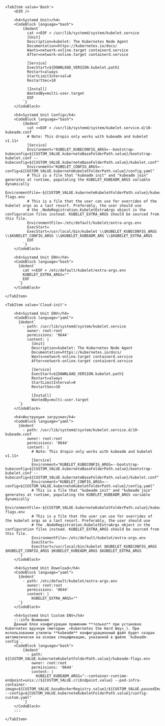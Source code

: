 
<Tabs groupId="install-type">

    <TabItem value='Bash'>
        <DIR />

        <h4>Systemd Unit</h4>
        <CodeBlock language="bash">
            {dedent`
              cat <<EOF > /usr/lib/systemd/system/kubelet.service
              [Unit]
              Description=kubelet: The Kubernetes Node Agent
              Documentation=https://kubernetes.io/docs/
              Wants=network-online.target containerd.service
              After=network-online.target containerd.service

              [Service]
              ExecStart=${DOWNLOAD_VERSION.kubelet.path}
              Restart=always
              StartLimitInterval=0
              RestartSec=10

              [Install]
              WantedBy=multi-user.target
              EOF
            `}
        </CodeBlock>

        <h4>Systemd Unit Config</h4>
        <CodeBlock language="bash">
            {dedent`
              cat <<EOF > /usr/lib/systemd/system/kubelet.service.d/10-kubeadm.conf
              # Note: This dropin only works with kubeadm and kubelet v1.11+
              [Service]
              Environment="KUBELET_KUBECONFIG_ARGS=--bootstrap-kubeconfig=${CUSTOM_VALUE.kuberneteBaseFolderPath.value}/bootstrap-kubelet.conf --kubeconfig=${CUSTOM_VALUE.kuberneteBaseFolderPath.value}/kubelet.conf"
              Environment="KUBELET_CONFIG_ARGS=--config=${CUSTOM_VALUE.kuberneteKubeletFolderPath.value}/config.yaml"
              # This is a file that "kubeadm init" and "kubeadm join" generates at runtime, populating the KUBELET_KUBEADM_ARGS variable dynamically
              EnvironmentFile=-${CUSTOM_VALUE.kuberneteKubeletFolderPath.value}/kubeadm-flags.env
              # This is a file that the user can use for overrides of the kubelet args as a last resort. Preferably, the user should use
              # the .NodeRegistration.KubeletExtraArgs object in the configuration files instead. KUBELET_EXTRA_ARGS should be sourced from this file.
              EnvironmentFile=-/etc/default/kubelet/extra-args.env
              ExecStart=
              ExecStart=/usr/local/bin/kubelet \\$KUBELET_KUBECONFIG_ARGS \\$KUBELET_CONFIG_ARGS \\$KUBELET_KUBEADM_ARG \\$KUBELET_EXTRA_ARGS
              EOF
            `}
        </CodeBlock>

        <h4>Systemd Unit ENV</h4>
        <CodeBlock language="bash">
          {dedent`
            cat <<EOF > /etc/default/kubelet/extra-args.env
            KUBELET_EXTRA_ARGS=""
            EOF
          `}
        </CodeBlock>

    </TabItem>

    <TabItem value='Cloud-init'>

        <h4>Systemd Unit ENV</h4>
        <CodeBlock language="yaml">
          {dedent`
            - path: /usr/lib/systemd/system/kubelet.service
              owner: root:root
              permissions: '0644'
              content: |
                [Unit]
                Description=kubelet: The Kubernetes Node Agent
                Documentation=https://kubernetes.io/docs/
                Wants=network-online.target containerd.service
                After=network-online.target containerd.service

                [Service]
                ExecStart=${DOWNLOAD_VERSION.kubelet.path}
                Restart=always
                StartLimitInterval=0
                RestartSec=10

                [Install]
                WantedBy=multi-user.target
          `}
        </CodeBlock>

        <h4>Инструкция загрузки</h4>
        <CodeBlock language="yaml">
          {dedent`
            - path: /usr/lib/systemd/system/kubelet.service.d/10-kubeadm.conf
              owner: root:root
              permissions: '0644'
              content: |
                # Note: This dropin only works with kubeadm and kubelet v1.11+
                [Service]
                Environment="KUBELET_KUBECONFIG_ARGS=--bootstrap-kubeconfig=${CUSTOM_VALUE.kuberneteBaseFolderPath.value}/bootstrap-kubelet.conf --kubeconfig=${CUSTOM_VALUE.kuberneteBaseFolderPath.value}/kubelet.conf"
                Environment="KUBELET_CONFIG_ARGS=--config=${CUSTOM_VALUE.kuberneteKubeletFolderPath.value}/config.yaml"
                # This is a file that "kubeadm init" and "kubeadm join" generates at runtime, populating the KUBELET_KUBEADM_ARGS variable dynamically
                EnvironmentFile=-${CUSTOM_VALUE.kuberneteKubeletFolderPath.value}/kubeadm-flags.env
                # This is a file that the user can use for overrides of the kubelet args as a last resort. Preferably, the user should use
                # the .NodeRegistration.KubeletExtraArgs object in the configuration files instead. KUBELET_EXTRA_ARGS should be sourced from this file.
                EnvironmentFile=-/etc/default/kubelet/extra-args.env
                ExecStart=
                ExecStart=/usr/local/bin/kubelet $KUBELET_KUBECONFIG_ARGS $KUBELET_CONFIG_ARGS $KUBELET_KUBEADM_ARGS $KUBELET_EXTRA_ARGS
          `}
        </CodeBlock>

        <h4>Systemd Unit Download</h4>
        <CodeBlock language="yaml">
          {dedent`
            - path: /etc/default/kubelet/extra-args.env
              owner: root:root
              permissions: '0644'
              content: |
                KUBELET_EXTRA_ARGS=""
          `}
        </CodeBlock>

        <h4>Systemd Unit Custom ENV</h4>
        :::info Внимание
        Данный блок конфигурации применим **только** при установке Kubernetes вручную (методом _«Kubernetes the Hard Way»_). При использовании утилиты **kubeadm** конфигурационный файл будет создан автоматически на основе спецификации, указанной в файле `kubeadm-config`.
        <CodeBlock language="bash">
            {dedent`
              - path: ${CUSTOM_VALUE.kuberneteKubeletFolderPath.value}/kubeadm-flags.env
                owner: root:root
                permissions: '0644'
                content: |
                  KUBELET_KUBEADM_ARGS="--container-runtime-endpoint=unix://${CUSTOM_VALUE.criEndpoint.value} --pod-infra-container-image=${CUSTOM_VALUE.baseDockerRegistry.value}/${CUSTOM_VALUE.pausedImage.value} --config=${CUSTOM_VALUE.kuberneteKubeletFolderPath.value}/config-custom.yaml"
            `}
        </CodeBlock>
        :::

    </TabItem>

</Tabs>
